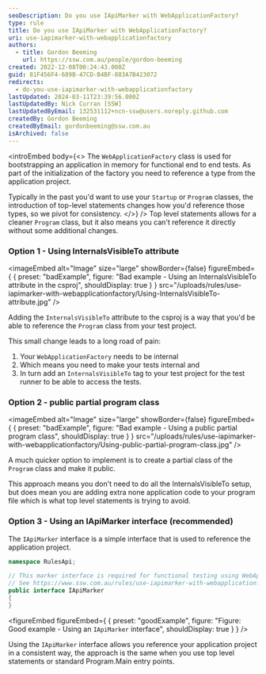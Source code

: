 ```yaml
---
seoDescription: Do you use IApiMarker with WebApplicationFactory?
type: rule
title: Do you use IApiMarker with WebApplicationFactory?
uri: use-iapimarker-with-webapplicationfactory
authors:
  - title: Gordon Beeming
    url: https://ssw.com.au/people/gordon-beeming
created: 2022-12-08T00:24:43.000Z
guid: 81F456F4-689B-47CD-B4BF-883A7B423072
redirects:
  - do-you-use-iapimarker-with-webapplicationfactory
lastUpdated: 2024-03-11T23:39:56.000Z
lastUpdatedBy: Nick Curran [SSW]
lastUpdatedByEmail: 132531112+ncn-ssw@users.noreply.github.com
createdBy: Gordon Beeming
createdByEmail: gordonbeeming@ssw.com.au
isArchived: false
---
```


<introEmbed
  body={<>
The `WebApplicationFactory` class is used for bootstrapping an application in memory for functional end to end tests. As part of the initialization of the factory you need to reference a type from the application project.

Typically in the past you'd want to use your `Startup` or `Program` classes, the introduction of top-level statements changes how you'd reference those types, so we pivot for consistency.
  </>}
/>
Top level statements allows for a cleaner `Program` class, but it also means you can't reference it directly without some additional changes.

### Option 1 - Using InternalsVisibleTo attribute
<imageEmbed
  alt="Image"
  size="large"
  showBorder={false}
  figureEmbed={ {
    preset: "badExample",
    figure: "Bad example - Using an InternalsVisibleTo attribute in the csproj",
    shouldDisplay: true
  } }
  src="/uploads/rules/use-iapimarker-with-webapplicationfactory/Using-InternalsVisibleTo-attribute.jpg"
/>

Adding the `InternalsVisibleTo` attribute to the csproj is a way that you'd be able to reference the `Program` class from your test project.

This small change leads to a long road of pain:

1. Your `WebApplicationFactory` needs to be internal
2. Which means you need to make your tests internal and
3. In turn add an `InternalsVisibleTo` tag to your test project for the test runner to be able to access the tests.

### Option 2 - public partial program class
<imageEmbed
  alt="Image"
  size="large"
  showBorder={false}
  figureEmbed={ {
    preset: "badExample",
    figure: "Bad example - Using a public partial program class",
    shouldDisplay: true
  } }
  src="/uploads/rules/use-iapimarker-with-webapplicationfactory/Using-public-partial-program-class.jpg"
/>

A much quicker option to implement is to create a partial class of the `Program` class and make it public.

This approach means you don't need to do all the InternalsVisibleTo setup, but does mean you are adding extra none application code to your program file which is what top level statements is trying to avoid.

### Option 3 - Using an IApiMarker interface (recommended)

The `IApiMarker` interface is a simple interface that is used to reference the application project.

```cs
namespace RulesApi;

// This marker interface is required for functional testing using WebApplicationFactory.
// See https://www.ssw.com.au/rules/use-iapimarker-with-webapplicationfactory/
public interface IApiMarker
{
}
```
<figureEmbed figureEmbed={ {
  preset: "goodExample",
  figure: "Figure: Good example - Using an `IApiMarker` interface",
  shouldDisplay: true
} } />


Using the `IApiMarker` interface allows you reference your application project in a consistent way, the approach is the same when you use top level statements or standard Program.Main entry points.
